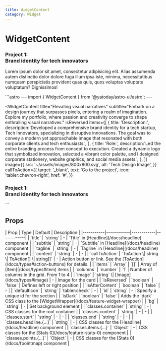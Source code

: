```yaml
---
title: WidgetContent
category: Widget
---
```



# WidgetContent

<SourceLink name="WidgetContent" />

<div className="mt-6 space-y-12">

  <Demo title="">
    <WidgetContent
      title="Elevating visual narratives"
      subtitle="Embark on a design journey that surpasses pixels, entering a realm of imagination. Explore my portfolio, where passion and creativity converge to shape enthralling visual narratives."
      isReversed
      items={[
        {
          title: 'Description:',
          description:
            'Developed a comprehensive brand identity for a tech startup, Tech Innovators, specializing in disruptive innovations. The goal was to convey a modern yet approachable image that resonated with both corporate clients and tech enthusiasts.',
        },
        {
          title: 'Role:',
          description:
            'Led the entire branding process from concept to execution. Created a dynamic logo that symbolized innovation, selected a vibrant color palette, and I designed corporate stationery, website graphics, and social media assets.',
        },
      ]}
      image={{
        src: '~/assets/images/800x800.svg',
        alt: 'Tech Design Image',
      }}
      callToAction={{
        target: '_blank',
        text: 'Go to the project',
        icon: 'tabler:chevron-right',
        href: '#',
      }}
    >
      <Fragment slot="content">
        <h3 class="text-2xl font-bold tracking-tight dark:text-white sm:text-3xl mb-2">
          Project 1: 
          <br />
          <span class="text-2xl">Brand identity for tech innovators</span>
        </h3>
      </Fragment>
    </WidgetContent>
  </Demo>

  <Demo title="With points">
    <WidgetContent
      isReversed
      points={[
        {
          isPopupOpen: true,
          x: 25,
          y: 30,
          title: "Title 1",
          description: "Lorem ipsum dolor sit amet, consectetur adipisicing elit.",
          callToAction: { href: '/', text: 'Read more', size: 'sm', variant: 'primary' }
        },
        {
          x: 75,
          y: 45,
          title: "Title 2",
          description: "Aliquam asperiores aspernatur delectus eligendi et harum, iure libero mollitia odio omnis quaerat velit veniam, veritatis."
        },
        {
          x: 50,
          y: 70,
          title: "Title 3",
          description: "Aspernatur delectus eligendi et harum, iure libero mollitia odio omnis quaerat velit veniam, veritatis."
        },
        {
          x: 85,
          y: 20,
          title: "Title 4",
          description: "Lorem ipsum dolor sit amet, consectetur adipisicinglibero mollitia odio omnis quaerat velit veniam, veritatis."
        },
        {
          x: 15,
          y: 60,
          title: "Title 5",
          description: " Lorem ipsum dolor sit amet, consectetur harum, iure libero mollitia odio omnis quaerat velit veniam, veritatis.  "
        }
      ]}
      image={{
        src: '~/assets/images/800x800.svg',
        alt: 'Tech Design Image',
      }}
      callToAction={{
        target: '_blank',
        text: 'Go to the project',
        icon: 'tabler:chevron-right',
        href: '#',
      }}
    >
      <Fragment slot="content">
        <p>Lorem ipsum dolor sit amet, consectetur adipisicing elit. Alias assumenda autem distinctio dolor dolore fuga illum ipsa iste, minima, necessitatibus numquam perspiciatis provident quas quis, quos voluptas voluptate voluptatum? Dignissimos!</p>
      </Fragment>
    </WidgetContent>
  </Demo>

</div>
```astro
---
import { WidgetContent } from '@yatoday/astro-ui/astro';
---

<WidgetContent
  title="Elevating visual narratives"
  subtitle="Embark on a design journey that surpasses pixels, entering a realm of imagination. Explore my portfolio, where passion and creativity converge to shape enthralling visual narratives."
  isReversed
  items={[
    {
      title: 'Description:',
      description:'Developed a comprehensive brand identity for a tech startup, Tech Innovators, specializing in disruptive innovations. The goal was to convey a modern yet approachable image that resonated with both corporate clients and tech enthusiasts.',
    },
    {
      title: 'Role:',
      description:'Led the entire branding process from concept to execution. Created a dynamic logo that symbolized innovation, selected a vibrant color palette, and I designed corporate stationery, website graphics, and social media assets.',
    },
  ]}
  image={{
    src: '~/assets/images/800x800.svg',
    alt: 'Tech Design Image',
  }}
  callToAction={{
    target: '_blank',
    text: 'Go to the project',
    icon: 'tabler:chevron-right',
    href: '#',
  }}
>
  <Fragment slot="content">
    <h3 class="text-2xl font-bold tracking-tight dark:text-white sm:text-3xl mb-2">
      Project 1: 
      <br />
      <span class="text-2xl">Brand identity for tech innovators</span>
    </h3>
  </Fragment>
</WidgetContent>
```

## Props

<div className="overflow-x-auto">
  <div className="min-w-xl">
    | Prop | Type | Default | Description |
    |-----------|------------|------------|------------|
    | `title` | `string` | - | `Title` in [Headline](/docs/headline) component |
    | `subtitle` | `string` | - | `Subtitle` in [Headline](/docs/headline) component |
    | `tagline` | `string` | - | `Tagline` in [Headline](/docs/headline) component |
    | `content` | `string` | - | - |
    | `callToAction` | `ToAction \| string \| ToAction[] \| string[]` | - | Action button or link. See the [ToAction](/docs/types#action-buttons) for details.  |
    | `items` | `Array` | `[]` | Array of [Item](/docs/types#item) items |
    | `columns` | `number` | `1` | Number of columns in the grid. From 1 to 4 |
    | `image` | `string` \| [Image](/docs/types#image) | - | Image for the card |
    | `isReversed` | `boolean` | `false` | Defines left or right position |
    | `isAfterContent` | `boolean` | `false` | - |
    | `defaultIcon` | `string` | `tabler:check` | - |
    | `id` | `string` | - | Specify a unique id for the section |
    | `isDark` | `boolean` | `false` | Adds the `dark` CSS class to the [WidgetWrapper](/docs/feature-widget-wrapper) |
    | `bg` | `string` | - | Set background element |
    | `classes.container` | `string` | - | CSS classes for the root container |
    | `classes.content` | `string` | - | - |
    | `classes.start` | `string` | - | - |
    | `classes.end` | `string` | - | - |
    | `classes.headline.{...}` | `string` | - | CSS classes for the [Headline](/docs/headline) component |
    | `classes.items.{...}` | `Object` | - | CSS classes for the [Stats 0](/docs/feature-stats-0) component |
    | `classes.points.{...}` | `Object` | - | CSS classes for the [Stats 0](/docs/fpointmap) component |
  </div>
</div>


